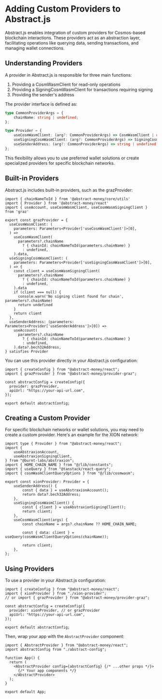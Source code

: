 # Adding Custom Providers to Abstract.js

Abstract.js enables integration of custom providers for Cosmos-based blockchain interactions. These providers act as an abstraction layer, facilitating operations like querying data, sending transactions, and managing wallet connections.

## Understanding Providers

A provider in Abstract.js is responsible for three main functions:

1. Providing a CosmWasmClient for read-only operations
2. Providing a SigningCosmWasmClient for transactions requiring signing
3. Providing the sender's address

The provider interface is defined as:

```typescript
type CommonProviderArgs = {
    chainName: string | undefined;
};

type Provider = {
    useCosmWasmClient: (arg?: CommonProviderArgs) => CosmWasmClient | undefined;
    useSigningCosmWasmClient: (arg?: CommonProviderArgs) => SigningCosmWasmClient | undefined;
    useSenderAddress: (arg?: CommonProviderArgs) => string | undefined;
};
```

This flexibility allows you to use preferred wallet solutions or create specialized providers for specific blockchain networks.

## Built-in Providers

Abstract.js includes built-in providers, such as the grazProvider:

```tsx project="Graz Provider" file="graz-provider.ts" type="react"
import { chainNameToId } from '@abstract-money/core/utils'
import { Provider } from '@abstract-money/react'
import { useAccount, useCosmWasmClient, useCosmWasmSigningClient } from 'graz'

export const grazProvider = {
  useCosmWasmClient: (
    parameters: Parameters<Provider['useCosmWasmClient']>[0],
  ) =>
    useCosmWasmClient(
      parameters?.chainName
        ? { chainId: chainNameToId(parameters.chainName) }
        : undefined,
    ).data,
  useSigningCosmWasmClient: (
    parameters: Parameters<Provider['useSigningCosmWasmClient']>[0],
  ) => {
    const client = useCosmWasmSigningClient(
      parameters?.chainName
        ? { chainId: chainNameToId(parameters.chainName) }
        : undefined,
    ).data
    if (client === null) {
      console.warn('No signing client found for chain', parameters?.chainName)
      return undefined
    }
    return client
  },
  useSenderAddress: (parameters: Parameters<Provider['useSenderAddress']>[0]) =>
    useAccount(
      parameters?.chainName
        ? { chainId: chainNameToId(parameters.chainName) }
        : undefined,
    ).data?.bech32Address,
} satisfies Provider
```

You can use this provider directly in your Abstract.js configuration:

```tsx project="Abstract.js Config with Graz" file="abstract-config-graz.ts" type="react"
import { createConfig } from "@abstract-money/react";
import { grazProvider } from "@abstract-money/provider-graz";

const abstractConfig = createConfig({
  provider: grazProvider,
  apiUrl: "https://your-api-url.com",
});

export default abstractConfig;
```

## Creating a Custom Provider

For specific blockchain networks or wallet solutions, you may need to create a custom provider. Here's an example for the XION network:

```tsx project="Custom XION Provider" file="xion-provider.ts" type="react"
import type { Provider } from "@abstract-money/react";
import {
	useAbstraxionAccount,
	useAbstraxionSigningClient,
} from "@burnt-labs/abstraxion";
import { HOME_CHAIN_NAME } from "@/lib/constants";
import { useQuery } from "@tanstack/react-query";
import { cosmWasmClientQueryOptions } from "@/lib/cosmwasm";

export const xionProvider: Provider = {
	useSenderAddress() {
		const { data } = useAbstraxionAccount();
		return data?.bech32Address;
	},
	useSigningCosmWasmClient() {
		const { client } = useAbstraxionSigningClient();
		return client;
	},
	useCosmWasmClient(args) {
		const chainName = args?.chainName ?? HOME_CHAIN_NAME;

		const { data: client } = useQuery(cosmWasmClientQueryOptions(chainName));

		return client;
	},
};
```

## Using Providers

To use a provider in your Abstract.js configuration:

```tsx project="Abstract.js Config" file="abstract-config.ts" type="react"
import { createConfig } from "@abstract-money/react";
import { xionProvider } from "./xion-provider";
// or import { grazProvider } from "@abstract-money/provider-graz";

const abstractConfig = createConfig({
  provider: xionProvider, // or grazProvider
  apiUrl: "https://your-api-url.com",
});

export default abstractConfig;
```

Then, wrap your app with the `AbstractProvider` component:

```tsx project="App Wrapper" file="app.tsx" type="react"
import { AbstractProvider } from "@abstract-money/react";
import abstractConfig from "./abstract-config";

function App() {
  return (
    <AbstractProvider config={abstractConfig} {/* ...other props */}>
      {/* Your app components */}
    </AbstractProvider>
  );
}

export default App;
```

